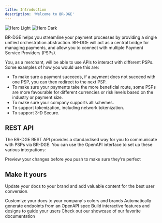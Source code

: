 ```yaml
---
title: Introduction
description: 'Welcome to BR-DGE'
---
```


<img
  className="block dark:hidden"
  src="/images/hero-light.svg"
  alt="Hero Light"
/>
<img
  className="hidden dark:block"
  src="/images/hero-dark.svg"
  alt="Hero Dark"
/>

BR-DGE helps you streamline your payment processes by providing a single unified orchestration abstraction. BR-DGE will act as a central bridge for managing payments, and allow you to connect with multiple Payment Service Providers (PSPs). 

You, as a merchant, will be able to use APIs to interact with different PSPs. Some examples of how you would use this are:
* To make sure a payment succeeds, if a payment does not succeed with one PSP, you can then redirect to the next PSP. 
* To make sure your payments take the more beneficial route, some PSPs are more favourable for different currencies or risk levels based on the industry or payment size.
* To make sure your company supports all schemes.
* To support tokenization, including network tokenization.
* To support 3-D Secure.


## REST API 

The BR-DGE REST API provides a standardised way for you to communicate with PSPs via BR-DGE. You can use the OpenAPI interface to set up these various integrations:

<CardGroup cols={2}>
  <Card
    title="REST API"
    icon="code"
    href="https://mintlify.com/docs/quickstart"
  >

  </Card>
  <Card
    title="Web SDK"
    icon="image"
    href="https://mintlify.com/docs/development"
  >
    Preview your changes before you push to make sure they're perfect
  </Card>
</CardGroup>

## Make it yours

Update your docs to your brand and add valuable content for the best user conversion.

<CardGroup cols={2}>
  <Card
    title="Customize Style"
    icon="palette"
    href="https://mintlify.com/docs/settings/global"
  >
    Customize your docs to your company's colors and brands
  </Card>
  <Card
    title="Reference APIs"
    icon="code"
    href="https://mintlify.com/docs/api-playground/openapi"
  >
    Automatically generate endpoints from an OpenAPI spec
  </Card>
  <Card
    title="Add Components"
    icon="screwdriver-wrench"
    href="https://mintlify.com/docs/components/accordion"
  >
    Build interactive features and designs to guide your users
  </Card>
  <Card
    title="Get Inspiration"
    icon="stars"
    href="https://mintlify.com/showcase"
  >
    Check out our showcase of our favorite documentation
  </Card>
</CardGroup>
